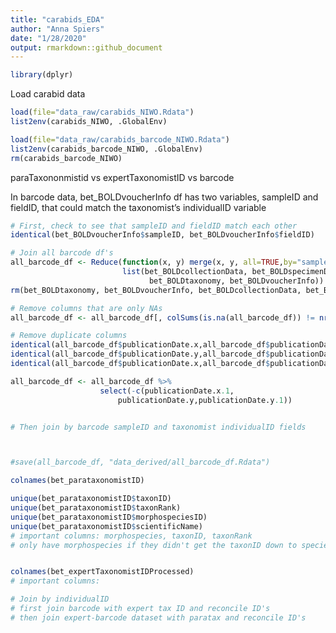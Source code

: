 ```yaml
---
title: "carabids_EDA"
author: "Anna Spiers"
date: "1/28/2020"
output: rmarkdown::github_document
---
```


```r
library(dplyr)
```

Load carabid data
```r
load(file="data_raw/carabids_NIWO.Rdata")
list2env(carabids_NIWO, .GlobalEnv)  

load(file="data_raw/carabids_barcode_NIWO.Rdata")
list2env(carabids_barcode_NIWO, .GlobalEnv) 
rm(carabids_barcode_NIWO)
```

paraTaxononmistid vs expertTaxonomistID vs barcode

In barcode data, bet_BOLDvoucherInfo df has two variables, sampleID and fieldID, that could match the taxonomist's individualID variable
```r
# First, check to see that sampleID and fieldID match each other
identical(bet_BOLDvoucherInfo$sampleID, bet_BOLDvoucherInfo$fieldID)

# Join all barcode df's
all_barcode_df <- Reduce(function(x, y) merge(x, y, all=TRUE,by="sampleID"), 
                         list(bet_BOLDcollectionData, bet_BOLDspecimenDetails, 
                               bet_BOLDtaxonomy, bet_BOLDvoucherInfo))
rm(bet_BOLDtaxonomy, bet_BOLDvoucherInfo, bet_BOLDcollectionData, bet_BOLDspecimenDetails,)

# Remove columns that are only NAs
all_barcode_df <- all_barcode_df[, colSums(is.na(all_barcode_df)) != nrow(all_barcode_df)]

# Remove duplicate columns
identical(all_barcode_df$publicationDate.x,all_barcode_df$publicationDate.x.1)
identical(all_barcode_df$publicationDate.y,all_barcode_df$publicationDate.y.1)
identical(all_barcode_df$publicationDate.x,all_barcode_df$publicationDate.y)

all_barcode_df <- all_barcode_df %>%
                    select(-c(publicationDate.x.1,
                        publicationDate.y,publicationDate.y.1)) 


# Then join by barcode sampleID and taxonomist individualID fields



#save(all_barcode_df, "data_derived/all_barcode_df.Rdata")
```


```r
colnames(bet_parataxonomistID)

unique(bet_parataxonomistID$taxonID)
unique(bet_parataxonomistID$taxonRank)
unique(bet_parataxonomistID$morphospeciesID)
unique(bet_parataxonomistID$scientificName)
# important columns: morphospecies, taxonID, taxonRank
# only have morphospecies if they didn't get the taxonID down to species level


colnames(bet_expertTaxonomistIDProcessed)
# important columns: 

# Join by individualID
# first join barcode with expert tax ID and reconcile ID's
# then join expert-barcode dataset with paratax and reconcile ID's
```